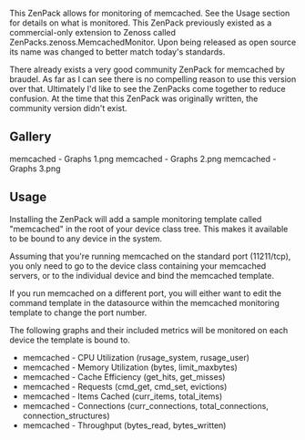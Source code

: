 This ZenPack allows for monitoring of memcached. See the Usage section for details on what is monitored. This ZenPack previously existed as a commercial-only extension to Zenoss called ZenPacks.zenoss.MemcachedMonitor. Upon being released as open source its name was changed to better match today's standards.

There already exists a very good community ZenPack for memcached by braudel. As far as I can see there is no compelling reason to use this version over that. Ultimately I'd like to see the ZenPacks come together to reduce confusion. At the time that this ZenPack was originally written, the community version didn't exist.

== Gallery ==
<gallery widths=250px heights=127px>
memcached - Graphs 1.png
memcached - Graphs 2.png
memcached - Graphs 3.png
</gallery>

== Usage ==
Installing the ZenPack will add a sample monitoring template called "memcached" in the root of your device class tree. This makes it available to be bound to any device in the system.

Assuming that you're running memcached on the standard port (11211/tcp), you only need to go to the device class containing your memcached servers, or to the individual device and bind the memcached template.

If you run memcached on a different port, you will either want to edit the command template in the datasource within the memcached monitoring template to change the port number.

; The following graphs and their included metrics will be monitored on each device the template is bound to.
* memcached - CPU Utilization (rusage_system, rusage_user)
* memcached - Memory Utilization (bytes, limit_maxbytes)
* memcached - Cache Efficiency (get_hits, get_misses)
* memcached - Requests (cmd_get, cmd_set, evictions)
* memcached - Items Cached (curr_items, total_items)
* memcached - Connections (curr_connections, total_connections, connection_structures)
* memcached - Throughput (bytes_read, bytes_written)
